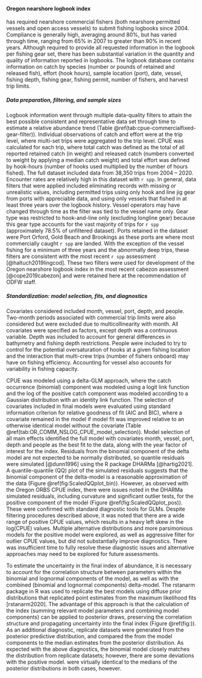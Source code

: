 #### Oregon nearshore logbook index

\Gls{odfw} has required nearshore commercial fishers
(both nearshore permitted vessels and open access vessels)
to submit fishing logbooks since 2004.
Compliance is generally high, averaging around 80\%, but has varied through
time, ranging from 65\% in 2007 to greater than 90\% in recent years. Although
required to provide all requested information in the logbook per fishing
gear set, there has been substantial variation in the quantity and quality
of information reported in logbooks. The logbook database contains
information on catch by species (number or pounds of retained and released
fish), effort (hook hours), sample location (port), date, vessel, fishing
depth, fishing gear, fishing permit, number of fishers, and harvest trip
limits.

##### Data preparation, filtering, and sample sizes

Logbook information went through multiple data-quality filters to attain the
best possible consistent and representative data set through time to estimate
a relative abundance trend (Table \@ref(tab:cpue-commercialfixed-gear-filter)).
Individual observations of catch and effort were at the trip level,
where multi-set trips were aggregated to the trip level.
CPUE was calculated for each trip, where total
catch was defined as the total of all reported retained catch (in weight) and
released catch (numbers converted to weight by applying a median catch
weight) and total effort was defined by hook-hours (number of hooks used
multiplied by the number of hours fished). The full dataset included data
from 38,350 trips from 2004 – 2020. Encounter rates are relatively high in
this dataset with `r spp`. In general, data filters that were applied
included eliminating records with missing or unrealistic values, including
permitted trips using only hook and line jig gear from ports with appreciable
data, and using only vessels that fished in at least three years over the
logbook history. Vessel operators may have changed through time as the filter
was tied to the vessel name only. Gear type was restricted to hook-and-line
only (excluding longline gear) because this gear type accounts for the vast
majority of trips for `r spp` (approximately 78.5\% of unfiltered dataset).
Ports retained in the dataset were Port Orford, Gold Beach and Brookings as
these ports are where most commercially caught `r spp` are landed. With the
exception of the vessel fishing for a minimum of three years and the
abnormally deep trips, these filters are consistent with the most recent
`r spp` assessment [@haltuch2019lingcod]. These two filters were used for
development of the Oregon nearshore logbook index in the most recent cabezon
assessment [@cope2019cabezon] and were retained here at the recommendation of
ODFW staff.

##### Standardization: model selection, fits, and diagnostics

Covariates considered included month, vessel, port, depth, and people.
Two-month periods associated with commercial trip limits were also considered
but were excluded due to multicollinearity with month. All covariates were
specified as factors, except depth was a continuous variable. Depth was
included to account for general differences in bathymetry and fishing depth
restrictions. People were included to try to control for the potential
oversaturation of hooks at a given fishing location and the interaction that
multi-crew trips (number of fishers onboard) may have on fishing efficiency.
Accounting for vessel also accounts for variability in fishing capacity. 

CPUE was modeled using a delta-GLM approach, where the catch occurrence
(binomial) component was modeled using a logit link function and the log of
the positive catch component was modeled according to a Gaussian distribution
with an identity link function. The selection of covariates included in final
models were evaluated using standard information criterion for relative
goodness of fit (AIC and BIC), where a covariate remained in the model if
model fit was improved relative to an otherwise identical model without the
covariate (Table \@ref(tab:OR_COMM_NSLOG_CPUE_model_selection)). Model selection of all
main effects identified the full model with covariates month, vessel, port,
depth and people as the best fit to the data, along with the year factor of
interest for the index. Residuals from the binomial component of the delta
model are not expected to be normally distributed, so quantile residuals were
simulated [@dunn1996] using the R package DHARMa [@hartig2021]. A
quantile-quantile (QQ) plot of the simulated residuals suggests that the
binomial component of the delta-model is a reasonable approximation of the
data (Figure \@ref(fig:ScaledQQplot_bin)).
However, as observed with the Oregon ORBS
CPUE index, there were issues noted in the DHARMa simulated residuals,
including curvature and significant outlier tests, for the positive component
of the model (Figure \@ref(fig:ScaledQQplot_pos)). These were confirmed with standard
diagnostic tools for GLMs.  Despite filtering procedures described above, it
was noted that there are a wide range of positive CPUE values, which results
in a heavy left skew in the log(CPUE) values. Multiple alternative
distributions and more parsimonious models for the positive model were
explored, as well as aggressive filter for outlier CPUE values, but did not
substantially improve diagnostics. There was insufficient time to fully
resolve these diagnostic issues and alternative approaches may need to be
explored for future assessments.

To estimate the uncertainty in the final index of abundance, it is necessary
to account for the correlation structure between parameters within the
binomial and lognormal components of the model, as well as with the combined
(binomial and lognormal components) delta-model. The rstanarm package in R
was used to replicate the best models using diffuse prior distributions that
replicated point estimates from the maximum likelihood fits [rstanarm2020].
The advantage of this approach is that the calculation of the index
(summing relevant model parameters and combining model components) can be
applied to posterior draws, preserving the correlation structure and
propagating uncertainty into the final index
(Figure \@ref(fig:)). As
an additional diagnostic, replicate datasets were generated from the
posterior predictive distribution, and compared the \gls{mle}
from the model components to the median estimates from the
posterior distribution. As expected with the above diagnostics, the binomial
model closely matches the distribution from replicate datasets; however,
there are some deviations with the positive model. \Gls{mle} were virtually
identical to the medians of the posterior distributions in both cases,
however.


